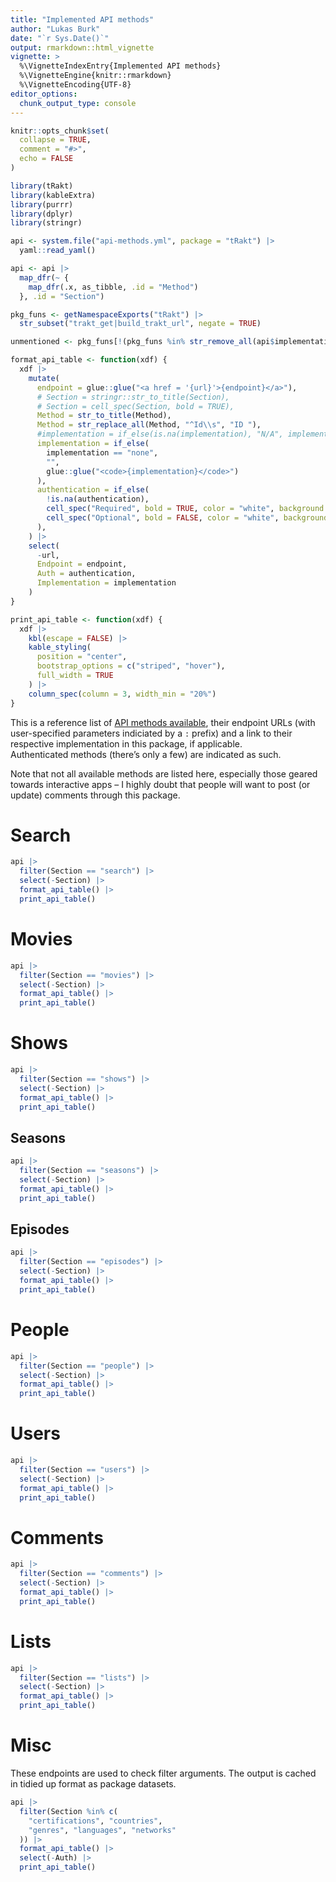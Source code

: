 ```yaml
---
title: "Implemented API methods"
author: "Lukas Burk"
date: "`r Sys.Date()`"
output: rmarkdown::html_vignette
vignette: >
  %\VignetteIndexEntry{Implemented API methods}
  %\VignetteEngine{knitr::rmarkdown}
  %\VignetteEncoding{UTF-8}
editor_options: 
  chunk_output_type: console
---
```


```r
knitr::opts_chunk$set(
  collapse = TRUE,
  comment = "#>",
  echo = FALSE
)

library(tRakt)
library(kableExtra)
library(purrr)
library(dplyr)
library(stringr)
```

```r
api <- system.file("api-methods.yml", package = "tRakt") |>
  yaml::read_yaml() 

api <- api |>
  map_dfr(~ {
    map_dfr(.x, as_tibble, .id = "Method")
  }, .id = "Section")

pkg_funs <- getNamespaceExports("tRakt") |>
  str_subset("trakt_get|build_trakt_url", negate = TRUE)

unmentioned <- pkg_funs[!(pkg_funs %in% str_remove_all(api$implementation, pattern = "\\(\\)"))]

format_api_table <- function(xdf) {
  xdf |>
    mutate(
      endpoint = glue::glue("<a href = '{url}'>{endpoint}</a>"),
      # Section = stringr::str_to_title(Section),
      # Section = cell_spec(Section, bold = TRUE),
      Method = str_to_title(Method),
      Method = str_replace_all(Method, "^Id\\s", "ID "),
      #implementation = if_else(is.na(implementation), "N/A", implementation),
      implementation = if_else(
        implementation == "none",
        "",
        glue::glue("<code>{implementation}</code>")
      ),
      authentication = if_else(
        !is.na(authentication),
        cell_spec("Required", bold = TRUE, color = "white", background = "red"),
        cell_spec("Optional", bold = FALSE, color = "white", background = "green")
      ),
    ) |>
    select(
      -url,
      Endpoint = endpoint,
      Auth = authentication,
      Implementation = implementation
    )
}

print_api_table <- function(xdf) {
  xdf |>
    kbl(escape = FALSE) |>
    kable_styling(
      position = "center",
      bootstrap_options = c("striped", "hover"),
      full_width = TRUE
    ) |>
    column_spec(column = 3, width_min = "20%")
}
```

This is a reference list of [API methods available](https://trakt.docs.apiary.io/), their endpoint URLs (with user-specified parameters indiciated by a `:` prefix) and a link to their respective implementation in this package, if applicable.  
Authenticated methods (there's only a few) are indicated as such.

Note that not all available methods are listed here, especially those geared towards interactive apps – I highly doubt that people will want to post (or update) comments through this package.

# Search

```r
api |>
  filter(Section == "search") |>
  select(-Section) |>
  format_api_table() |>
  print_api_table()
```

# Movies

```r
api |>
  filter(Section == "movies") |>
  select(-Section) |>
  format_api_table() |>
  print_api_table()
```

# Shows

```r
api |>
  filter(Section == "shows") |>
  select(-Section) |>
  format_api_table() |>
  print_api_table()
```

## Seasons

```r
api |>
  filter(Section == "seasons") |>
  select(-Section) |>
  format_api_table() |>
  print_api_table()
```

## Episodes

```r
api |>
  filter(Section == "episodes") |>
  select(-Section) |>
  format_api_table() |>
  print_api_table()
```

# People

```r
api |>
  filter(Section == "people") |>
  select(-Section) |>
  format_api_table() |>
  print_api_table()
```

# Users

```r
api |>
  filter(Section == "users") |>
  select(-Section) |>
  format_api_table() |>
  print_api_table()
```

# Comments

```r
api |>
  filter(Section == "comments") |>
  select(-Section) |>
  format_api_table() |>
  print_api_table()
```

# Lists

```r
api |>
  filter(Section == "lists") |>
  select(-Section) |>
  format_api_table() |>
  print_api_table()
```

# Misc

These endpoints are used to check filter arguments. The output is cached in tidied up
format as package datasets.

```r
api |>
  filter(Section %in% c(
    "certifications", "countries",
    "genres", "languages", "networks"
  )) |>
  format_api_table() |>
  select(-Auth) |>
  print_api_table()
```
